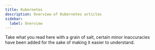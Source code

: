```yaml
---
title: Kubernetes
description: Overview of Kubernetes articles
sidebar:
  label: Overview
---
```



<SimonSays title="Overview of Kubernetes articles">
Take what you read here with a grain of salt, certain minor inaccuracies have been added for the sake of making it easier to understand.
</SimonSays>


<OverviewCards folder="concepts/kubernetes" />
